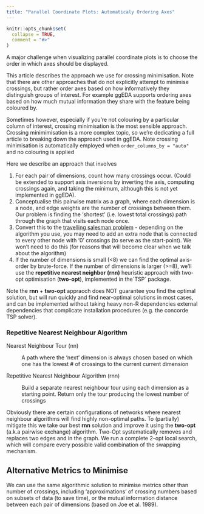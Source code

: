 ```yaml
---
title: "Parallel Coordinate Plots: Automaticaly Ordering Axes"
---
```


```r
knitr::opts_chunk$set(
  collapse = TRUE,
  comment = "#>"
)
```

A major challenge when visualizing parallel coordinate plots is to choose the order in which axes should be displayed.

This article describes the approach we use for crossing minimisation. Note that there are other approaches that do not explicitly attempt to minimise crossings, but rather order axes based on how informatively they distinguish groups of interest. For example ggEDA supports ordering axes based on how much mutual information they share with the feature being coloured by.

Sometimes however, especially if you're not colouring by a particular column of interest, crossing minimisation is the most sensible approach. Crossing minimimisation is a more complex topic, so we're dedicating a full article to breaking down the approach used in ggEDA. Note crossing minimisation is automatically employed when `order_columns_by = "auto"` and no colouring is applied

Here we describe an approach that involves

1.  For each pair of dimensions, count how many crossings occur. (Could be extended to support axis inversions by inverting the axis, computing crossings again, and taking the minimum, although this is not yet implemented in ggEDA).
2.  Conceptualise this pairwise matrix as a graph, where each dimension is a node, and edge weights are the number of crossings between them. Our problem is finding the 'shortest' (i.e. lowest total crossings) path through the graph that visits each node once.
3.  Convert this to the [travelling salesman problem](https://en.wikipedia.org/wiki/Travelling_salesman_problem) - depending on the algorithm you use, you may need to add an extra node that is connected to every other node with '0' crossings (to serve as the start-point). We won't need to do this (for reasons that will become clear when we talk about the algorithm)
4.  If the number of dimensions is small (\<8) we can find the optimal axis-order by brute-force. If the number of dimensions is larger (\>=8), we'll use the **repetitive nearest neighbor (rnn)** heuristic approach with two-opt optimisation (**two-opt**), implemented in the\`TSP\` package.

Note the **rnn** + **two-opt** appraoch does NOT guarantee you find the optimal solution, but will run quickly and find near-optimal solutions in most cases, and can be implemented without taking heavy non-R dependencies external dependencies that complicate installation procedures (e.g. the concorde TSP solver).

### Repetitive Nearest Neighbour Algorithm

Nearest Neighbour Tour (nn)

:   A path where the 'next' dimension is always chosen based on which one has the lowest \# of crossings to the current current dimension

Repetitive Nearest Neighbour Algorithm (rnn)

:   Build a separate nearest neighbour tour using each dimension as a starting point. Return only the tour producing the lowest number of crossings

Obviously there are certain configurations of networks where nearest neighbour algorithms will find highly non-optimal paths. To (partially) mitigate this we take our best **rnn** solution and improve it using the **two-opt** (a.k.a pairwise exchange) algorithm. Two-Opt systematically removes and replaces two edges and in the graph. We run a complete 2-opt local search, which will compare every possible valid combination of the swapping mechanism.

## Alternative Metrics to Minimise

We can use the same algorithmic solution to minimise metrics other than number of crossings, including 'approximations' of crossing numbers based on subsets of data (to save time), or the mutual information distance between each pair of dimensions (based on Joe et al. 1989).
